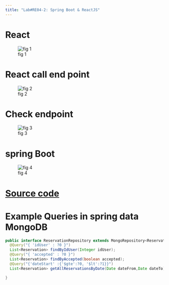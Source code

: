 ```yaml
---
title: "Lab#RE04-2: Spring Boot & ReactJS"
---
```


# React

![fig 1](../images/LabRe04a.PNG)

# React call end point

![fig 2](../images/LabRe04d.PNG)

# Check endpoint

![fig 3](../images/LabRe04b.PNG)

# spring Boot

![fig 4](../images/LabRe04c.PNG)



# [Source code](https://github.com/rarmero/labscifolavioleta/tree/main/src/bookingthings)


# Example Queries in spring data MongoDB


```Java
public interface ReservationRepository extends MongoRepository<Reservation,String>{
  @Query("{ 'idUser' : ?0 }")
  List<Reservation> findByIdUser(Integer idUser);
  @Query("{ 'accepted' : ?0 }")
  List<Reservation> findByAccepted(boolean accepted);
  @Query("{'dateStart' :{'$gte':?0, '$lt':?1}}")
  List<Reservation> getAllReservationsByDate(Date dateFrom,Date dateTo);

}


````